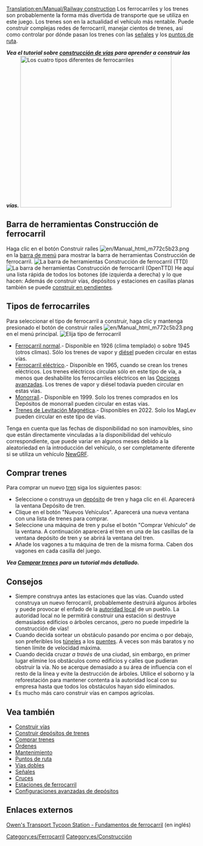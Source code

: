 [[Translation:en/Manual/Railway construction]]
{{es/Tabla de contenido}}
Los ferrocarriles y los trenes son probablemente la forma más divertida de transporte que se utiliza en este juego. Los trenes son en la actualidad el vehículo más rentable. Puede construir complejas redes de ferrocarril, manejar cientos de trenes, así como controlar por dónde pasan los trenes con las [[es/Manual/Señales|señales]] y los [[es/Manual/Puntos de ruta|puntos de ruta]].

'''''Vea el tutorial sobre [[es/Manual/Construir vías|construcción de vías]] para aprender a construir las vías.'''''
[[File:es/4 Types of railway.png|thumb|none|400px|Los cuatro tipos diferentes de ferrocarriles]]

==Barra de herramientas Construcción de ferrocarril==
Haga clic en el botón Construir raíles [[File:en/Manual html m772c5b23.png]] en la [[es/Manual/Interfaz del juego#La barra de menú|barra de menú]] para mostrar la barra de herramientas Construcción de ferrocarril.
[[File:es/Railroad ConstructionTTD.png|none|frame|La barra de herramientas Construcción de ferrocarril (TTD)]]
[[File:es/Railroad ConstructionOGFX.png|none|frame|La barra de herramientas Construcción de ferrocarril (OpenTTD)]]
He aquí una lista rápida de todos los botones (de izquierda a derecha) y lo que hacen:
{{es/Vista barra de herramientas Ferrocarril}}
Además de construir vías, depósitos y estaciones en casillas planas también se puede [[es/Archive/Manual/Settings/Construir en pendientes|construir en pendientes]].

==Tipos de ferrocarriles==
Para seleccionar el tipo de ferrocarril a construir, haga clic y mantenga presionado el botón de construir raíles [[File:en/Manual html m772c5b23.png]] en el menú principal.
[[File:es/Openttd-rail1.png|none|frame|Elija tipo de ferrocarril]]
* [[es/Manual/Base Set/Ferrocarril|Ferrocarril normal]].- Disponible en 1926 (clima templado) o sobre 1945 (otros climas). Sólo los trenes de vapor y [https://www.wikipedia.org/wiki/es:Motor_diésel diésel] pueden circular en estas vías.
* [[es/Manual/Base Set/Ferrocarril eléctrico|Ferrocarril eléctrico]].- Disponible en 1965, cuando se crean los trenes eléctricos. Los trenes eléctricos circulan sólo en este tipo de vía, a menos que deshabilite los ferrocarriles eléctricos en las [[es/Archive/Manual/Settings/Opciones avanzadas|Opciones avanzadas]]. Los trenes de vapor y diésel todavía pueden circular en estas vías.
* [[es/Manual/Base Set/Monorraíl|Monorraíl]].- Disponible en 1999. Solo los trenes comprados en los Depósitos de monorraíl pueden circular en estas vías.
* [[es/Manual/Base Set/MagLev|Trenes de Levitación Magnética]].- Disponibles en 2022. Solo los MagLev pueden circular en este tipo de vías.

Tenga en cuenta que las fechas de disponibilidad no son inamovibles, sino que están directamente vinculadas a la disponibilidad del vehículo correspondiente, que puede variar en algunos meses debido a la aleatoriedad en la introducción del vehículo, o ser completamente diferente si se utiliza un vehículo [[es/Manual/NewGRF|NewGRF]].

==Comprar trenes==
Para comprar un nuevo [[es/Manual/Trenes|tren]] siga los siguientes pasos:
*Seleccione o construya un [[es/Manual/Depósitos|depósito]] de tren y haga clic en él. Aparecerá la ventana Depósito de tren.
*Clique en el botón "Nuevos Vehículos". Aparecerá una nueva ventana con una lista de trenes para comprar.
*Seleccione una máquina de tren y pulse el botón "Comprar Vehículo" de la ventana. A continuación aparecerá el tren en una de las casillas de la ventana depósito de tren y se abrirá la ventana del tren.
*Añade los vagones a tu máquina de tren de la misma forma. Caben dos vagones en cada casilla del juego.

'''''Vea [[es/Manual/Comprar trenes|Comprar trenes]] para un tutorial más detallado.'''''

==Consejos==
* Siempre construya antes las estaciones que las vías. Cuando usted construya un nuevo ferrocarril, probablemente destruirá algunos árboles y puede provocar el enfado de la [[es/Manual/Autoridad local|autoridad local]] de un pueblo. La autoridad local no le permitirá construir una estación si destruye demasiados edificios o árboles cercanos, ¡pero no puede impedirle la construcción de vías!
* Cuando decida sortear un obstáculo pasando por encima o por debajo, son preferibles los [[es/Manual/Túneles|túneles]] a los [[es/Manual/Puentes|puentes]]. A veces son más baratos y no tienen límite de velocidad máxima.
* Cuando decida cruzar ''a través'' de una ciudad, sin embargo, en primer lugar elimine los obstáculos como edificios y calles que pudieran obstruir la vía. No se acerque demasiado a su área de influencia con el resto de la línea y evite la destrucción de árboles. Utilice el soborno y la reforestación para mantener contenta a la autoridad local con su empresa hasta que todos los obstáculos hayan sido eliminados.
* Es mucho más caro construir vías en campos agrícolas.

==Vea también==
*[[es/Manual/Construir vías|Construir vías]]
*[[es/Manual/Construir depósitos de trenes|Construir depósitos de trenes]]
*[[es/Manual/Comprar trenes|Comprar trenes]]
*[[es/Manual/Órdenes|Órdenes]]
*[[es/Manual/Mantenimiento|Mantenimiento]]
*[[es/Manual/Puntos de ruta|Puntos de ruta]]
*[[es/Community/Vías dobles|Vías dobles]]
*[[es/Manual/Señales|Señales]]
*[[es/Community/Junctionary/Main Page|Cruces]]
*[[es/Manual/Estaciones de tren|Estaciones de ferrocarril]]
*[[es/Manual/Construir depósitos de trenes|Configuraciones avanzadas de depósitos]]

==Enlaces externos==
[http://www.transporttycoon.net/rail Owen's Transport Tycoon Station - Fundamentos de ferrocarril] (en inglés)

[[Category:es/Ferrocarril]]
[[Category:es/Construcción]]